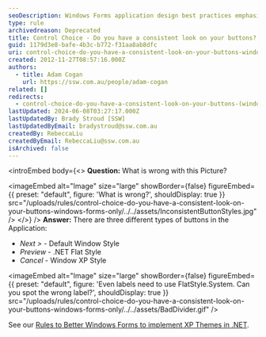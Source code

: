 ```yaml
---
seoDescription: Windows Forms application design best practices emphasize consistent button styles to create a cohesive user experience.
type: rule
archivedreason: Deprecated
title: Control Choice - Do you have a consistent look on your buttons? (Windows Forms Only)
guid: 1179d3e8-bafe-4b3c-b772-f31aa8ab8dfc
uri: control-choice-do-you-have-a-consistent-look-on-your-buttons-windows-forms-only
created: 2012-11-27T08:57:16.000Z
authors:
  - title: Adam Cogan
    url: https://ssw.com.au/people/adam-cogan
related: []
redirects:
  - control-choice-do-you-have-a-consistent-look-on-your-buttons-(windows-forms-only)
lastUpdated: 2024-06-08T03:27:17.000Z
lastUpdatedBy: Brady Stroud [SSW]
lastUpdatedByEmail: bradystroud@ssw.com.au
createdBy: RebeccaLiu
createdByEmail: RebeccaLiu@ssw.com.au
isArchived: false
---
```


<introEmbed
  body={<>
**Question:** What is wrong with this Picture?


<imageEmbed
  alt="Image"
  size="large"
  showBorder={false}
  figureEmbed={{
    preset: "default",
    figure: 'What is wrong?',
    shouldDisplay: true
  }}
  src="/uploads/rules/control-choice-do-you-have-a-consistent-look-on-your-buttons-windows-forms-only/../../assets/InconsistentButtonStyles.jpg"
/>
  </>}
/>
**Answer:** There are three different types of buttons in the Application:

- _Next &gt;_ - Default Window Style
- _Preview_ - .NET Flat Style
- _Cancel_ - Window XP Style


<imageEmbed
  alt="Image"
  size="large"
  showBorder={false}
  figureEmbed={{
    preset: "default",
    figure: 'Even labels need to use FlatStyle.System. Can you spot the wrong label?',
    shouldDisplay: true
  }}
  src="/uploads/rules/control-choice-do-you-have-a-consistent-look-on-your-buttons-windows-forms-only/../../assets/BadDivider.gif"
/>

See our [Rules to Better Windows Forms to implement XP Themes in .NET](http://www.ssw.com.au/ssw/Standards/Rules/RulesToBetterWindowsForms.aspx#XPThemes).
